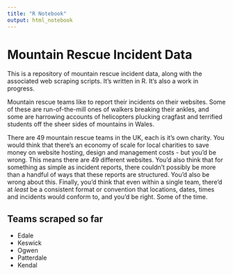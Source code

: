 ```yaml
---
title: "R Notebook"
output: html_notebook
---
```


# Mountain Rescue Incident Data

This is a repository of mountain rescue incident data, along with the associated web scraping scripts. It's written in R. It's also a work in progress.

Mountain rescue teams like to report their incidents on their websites. Some of these are run-of-the-mill ones of walkers breaking their ankles, and some are harrowing accounts of helicopters plucking cragfast and terrified students off the sheer sides of mountains in Wales.

There are 49 mountain rescue teams in the UK, each is it's own charity. You would think that there's an economy of scale for local charities to save money on website hosting, design and management costs - but you'd be wrong. This means there are 49 different websites. You'd also think that for something as simple as incident reports, there couldn't possibly be more than a handful of ways that these reports are structured. You'd also be wrong about this. Finally, you'd think that even within a single team, there'd at *least* be a consistent format or convention that locations, dates, times and incidents would conform to, and you'd be right. Some of the time.

## Teams scraped so far

- Edale
- Keswick
- Ogwen
- Patterdale
- Kendal
